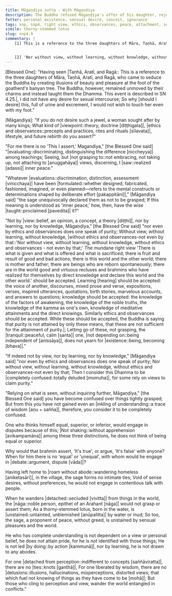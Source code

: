 ```yaml
---
title: Māgaṇḍiya sutta - With Māgaṇḍiya
description: The Buddha refused Māgaṇḍiya's offer of his daughter, rejecting worldly desires. He taught that true peace arises not from clinging to views, observances, or status, but from letting go of all attachments. Like a lotus unstained by water, the sage remains free, calm, and detached amidst the world.
fetter: personal existence, sensual desire, conceit, ignorance
tags: snp, snp4, right view, ethics, observances, peace, attachment, sensual desire, purity, liberation, wisdom, delusion, confusion, debate, discrimination, detachment, perception
simile: thorny-stemmed lotus
slug: snp4.9
commentary: |
    [1] This is a reference to the three daughters of Māra, Taṇhā, Aratī, and Ragā, who came to seduce the Buddha by creating illusions of beauty and pleasure at the foot of the goatherd's banyan tree. The Buddha, however, remained unmoved by their charms and instead taught them the Dhamma. This event is described in SN 4.25.


    [2] 'Nor without view, without learning, without knowledge, without ethics and observances - not even by that;' The mundane right view 'There is what is given and what is offered and what is sacrificed; there is fruit and result of good and bad actions; there is this world and the other world; there is mother and father; there are beings who are reborn spontaneously; there are in the world good and virtuous recluses and brahmins who have realized for themselves by direct knowledge and declare this world and the other world.' should be accepted. |Learning::hearing| should be accepted: the voice of another, discourses, mixed prose and verse, expositions, verses, inspired utterances, quotations, birth stories, marvelous accounts, and answers to questions; knowledge should be accepted: the knowledge of the factors of awakening, the knowledge of the noble truths, the knowledge of the kamma as one's own, knowledge of meditative attainments and the direct knowings. Similarly ethics and observances should be accepted. While these should be accepted, the Buddha is saying that purity is not attained by only these means, that these are not sufficient for the attainment of purity.
---
```


[Blessed One]: "Having seen |Taṇhā, Aratī, and Ragā:: This is a reference to the three daughters of Māra, Taṇhā, Aratī, and Ragā, who came to seduce the Buddha by creating illusions of beauty and pleasure at the foot of the goatherd's banyan tree. The Buddha, however, remained unmoved by their charms and instead taught them the Dhamma. This event is described in SN 4.25.|,
I did not have any desire for sexual intercourse;
So why [should I desire] this, full of urine and excrement,
I would not wish to touch her even with my foot."

[Māgaṇḍiya]: "If you do not desire such a jewel,
a woman sought after by many kings;
What kind of |viewpoint::theory, doctrine [diṭṭhigata]|, |ethics and observances::precepts and practices, rites and rituals [sīlavata]|, lifestyle,
and future rebirth do you assert?"

"For me there is no 'This I assert,' Magandiya,"
[the Blessed One said]
"|evaluating::discriminating, distinguishing the difference [niccheyya]| among teachings;
Seeing, but |not grasping to::not embracing, not taking up, not attaching to [anuggahāya]| views,
discerning, I |saw::realized [adassi]| inner peace."

"Whatever |evaluations::discrimination, distinction, assessment [vinicchaya]| have been |formulated::whether designed, fabricated, fashioned, imagined, or even planned—refers to the mental constructs or determinations shaped by deliberate effort [pakappitāni]|,"
[Māgaṇḍiya said]
"the sage unequivocally declared them as not to be grasped;
If this meaning is understood as 'inner peace,'
how, then, have the wise |taught::proclaimed [pavedita]| it?"

"Not by |view::belief, an opinion, a concept, a theory [diṭṭhi]|, nor by learning, nor by knowledge, Māgaṇḍiya,"
[the Blessed One said]
"nor even by ethics and observances does one speak of purity;
Without view, without learning, without knowledge,
|without ethics and observances-not even by that::'Nor without view, without learning, without knowledge, without ethics and observances - not even by that;' The mundane right view 'There is what is given and what is offered and what is sacrificed; there is fruit and result of good and bad actions; there is this world and the other world; there is mother and father; there are beings who are reborn spontaneously; there are in the world good and virtuous recluses and brahmins who have realized for themselves by direct knowledge and declare this world and the other world.' should be accepted. Learning [hearing] should be accepted: the voice of another, discourses, mixed prose and verse, expositions, verses, inspired utterances, quotations, birth stories, marvelous accounts, and answers to questions; knowledge should be accepted: the knowledge of the factors of awakening, the knowledge of the noble truths, the knowledge of the kamma as one's own, knowledge of meditative attainments and the direct knowings. Similarly ethics and observances should be accepted. While these should be accepted, the Buddha is saying that purity is not attained by only these means, that these are not sufficient for the attainment of purity.|;
Letting go of these, not grasping,
the |tranquil::peaceful, calm [santa]| one, |not depending on::being independent of [anissāya]|, does not yearn for |existence::being, becoming [bhava]|."

"If indeed not by view, nor by learning, nor by knowledge,"
[Māgaṇḍiya said]
"nor even by ethics and observances does one speak of purity;
Nor without view, without learning, without knowledge,
without ethics and observances-not even by that;
Then I consider this Dhamma to be |completely confused::totally deluded [momuha]|,
for some rely on views to claim purity."

"Relying on what is seen, without inquiring further, Māgaṇḍiya,"
[the Blessed One said]
you have become confused over things tightly grasped;
But from this you have not gained even an |inkling of understanding::a trace of wisdom [aṇu + sañña]|,
therefore, you consider it to be completely confused.

One who thinks himself equal, superior, or inferior,
would engage in disputes because of this;
|Not shaking::without apprehension [avikampamāna]| among these three distinctions,
he does not think of being equal or superior.

Why would that brahmin assert, 'It's true',
or argue, 'It's false' with anyone?
When for him there is no 'equal' or 'unequal',
with whom would he engage in |debate::argument, dispute [vāda]|?

Having left home to |roam without abode::wandering homeless [aniketasārī]|,
in the village, the sage forms no intimate ties;
Void of sense desires, without preferences,
he would not engage in contentious talk with people.

When he wanders |detached::secluded [vivitta]| from things in the world,
the |nāga::noble person, epithet of an Arahant [nāga]| would not grasp or assert them;
As a thorny-stemmed lotus, born in the water,
is |unstained::untainted, unblemished [anūpalitta]| by water or mud;
So too, the sage, a proponent of peace, without greed,
is unstained by sensual pleasures and the world.

He who has complete understanding is not dependent on a view or personal belief,
he does not attain pride, for he is not identified with those things;
He is not led |by doing::by action [kammunā]|, nor by learning,
he is not drawn to any abodes.

For one |detached from perception::indifferent to concepts [saññāviratta]|, there are no |ties::knots [ganthā]|,
For one liberated by wisdom, there are no |delusions::illusions, hallucinations, misperceptions, distorted views; that which fuel not knowing of things as they have come to be [mohā]|;
But those who cling to perception and view,
wander the world entangled in conflicts."